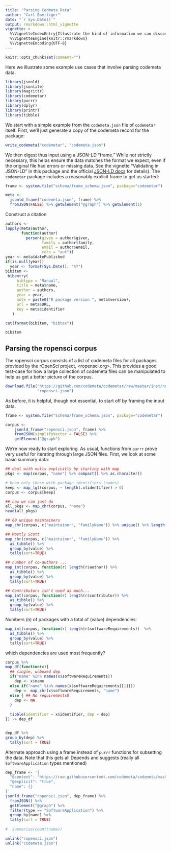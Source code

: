 ```yaml
---
title: "Parsing Codmeta Data"
author: "Carl Boettiger"
date: "`r Sys.Date()`"
output: rmarkdown::html_vignette
vignette: >
  %\VignetteIndexEntry{Illustrate the kind of information we can discover by parsing collections of codemeta documents programmatically.}
  %\VignetteEngine{knitr::rmarkdown}
  %\VignetteEncoding{UTF-8}
---
```



```r
knitr::opts_chunk$set(comment="")
```


Here we illustrate some example use cases that involve parsing codemeta data.  

```r
library(jsonld)
library(jsonlite)
library(magrittr)
library(codemetar)
library(purrr)
library(dplyr)
library(printr)
library(tibble)
```

We start with a simple example from the `codemeta.json` file of `codemetar` itself.  First, we'll just generate a copy of the codemeta record for the package:

```r
write_codemeta("codemetar", "codemeta.json")
```

We then digest thus input using a JSON-LD "frame." While not strictly necessary, this helps ensure the data matches the format we expect, even if the original file had errors or missing data.  See the vignette "Validating in JSON-LD" in this package and the official [JSON-LD docs](https://json-ld.org/spec/latest/json-ld-framing/) for details).  The `codemetar` package includes a reasonably explicit frame to get us started:

```r
frame <- system.file("schema/frame_schema.json", package="codemetar")

meta <- 
  jsonld_frame("codemeta.json", frame) %>%
  fromJSON(FALSE) %>% getElement("@graph") %>% getElement(1)
```

Construct a citation

```r
authors <- 
lapply(meta$author, 
       function(author) 
         person(given = author$given, 
                family = author$family, 
                email = author$email,
                role = "aut"))
year <- meta$datePublished
if(is.null(year)) 
  year <- format(Sys.Date(), "%Y")
bibitem <- 
 bibentry(
     bibtype = "Manual",
     title = meta$name,
     author = authors,
     year = year,
     note = paste0("R package version ", meta$version),
     url = meta$URL,
     key = meta$identifier
   )

cat(format(bibitem, "bibtex"))

bibitem
```


## Parsing the ropensci corpus

The ropensci corpus consists of a list of codemeta files for all packages provided by the rOpenSci project, <ropensci.org>.  This provides a good test-case for how a large collection of codemeta files can be manipulated to help us get a better picture of the corpus.  

```r
download.file("https://github.com/codemeta/codemetar/raw/master/inst/notebook/ropensci.json",
              "ropensci.json")
```


As before, it is helpful, though not essential, to start off by framing the input data.

```r
frame <- system.file("schema/frame_schema.json", package="codemetar")

corpus <- 
    jsonld_frame("ropensci.json", frame) %>%
    fromJSON(simplifyVector = FALSE) %>%
    getElement("@graph") 
```

We're now ready to start exploring.  As usual, functions from `purrr` prove very useful for iterating through large JSON files.  First, we look at some basic summary data:

```r
## deal with nulls explicitly by starting with map
pkgs <- map(corpus, "name") %>% compact() %>% as.character()

# keep only those with package identifiers (names)
keep <- map_lgl(corpus, ~ length(.x$identifier) > 0)
corpus <- corpus[keep]

## now we can just do
all_pkgs <- map_chr(corpus, "name")
head(all_pkgs)
```

```r
## 60 unique maintainers
map_chr(corpus, c("maintainer", "familyName")) %>% unique() %>% length()

## Mostly Scott
map_chr(corpus, c("maintainer", "familyName")) %>% 
  as_tibble() %>%
  group_by(value) %>%
  tally(sort=TRUE)
```


```r
## number of co-authors ... 
map_int(corpus, function(r) length(r$author)) %>% 
  as_tibble() %>%
  group_by(value) %>%
  tally(sort=TRUE)
```

```r
## Contributors isn't used as much...
map_int(corpus, function(r) length(r$contributor)) %>% 
  as_tibble() %>%
  group_by(value) %>%
  tally(sort=TRUE)

```

Numbers (n) of packages with a total of (value) dependencies:

```r
map_int(corpus, function(r) length(r$softwareRequirements))  %>% 
  as_tibble() %>%
  group_by(value) %>%
  tally(sort=TRUE)
```

which dependencies are used most frequently?

```r
corpus %>%
map_df(function(x){
  ## single, unboxed dep
  if("name" %in% names(x$softwareRequirements))
    dep <- x$name
  else if("name" %in% names(x$softwareRequirements[[1]]))
    dep <- map_chr(x$softwareRequirements, "name")
  else { ## No requirementsß
    dep <- NA
  }
  
  tibble(identifier = x$identifier, dep = dep)
}) -> dep_df


dep_df %>%
group_by(dep) %>% 
  tally(sort = TRUE)

```

Alternate approach using a frame instead of `purrr` functions for subsetting the data.  Note that this gets all Depends and suggests (really all `SoftwareApplication` types mentioned)

```r
dep_frame <- '{
  "@context": "https://raw.githubusercontent.com/codemeta/codemeta/master/codemeta.jsonld",
  "@explicit": "true",
  "name": {}
}'
jsonld_frame("ropensci.json", dep_frame) %>% 
  fromJSON() %>% 
  getElement("@graph") %>%
  filter(type == "SoftwareApplication") %>%
  group_by(name) %>% 
  tally(sort = TRUE)
  
#  summarise(count(name))
```

```r
unlink("ropensci.json")
unlink("codemeta.json")
```
